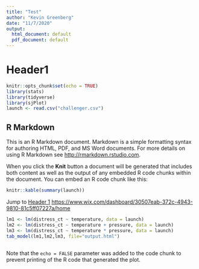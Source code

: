 ```yaml
---
title: "Test"
author: "Kevin Greenberg"
date: "11/7/2020"
output:
  html_document: default
  pdf_document: default
---
```

# Header1 {#anchor}

```r
knitr::opts_chunk$set(echo = TRUE)
library(stats)
library(tidyverse)
library(sjPlot)
launch <- read.csv("challenger.csv")
```

## R Markdown

This is an R Markdown document. Markdown is a simple formatting syntax for authoring HTML, PDF, and MS Word documents. For more details on using R Markdown see <http://rmarkdown.rstudio.com>.

When you click the **Knit** button a document will be generated that includes both content as well as the output of any embedded R code chunks within the document. You can embed an R code chunk like this:

```r
knitr::kable(summary(launch))
```

Jump to [Header 1](#anchor)
<https://www.wix.com/dashboard/30507eab-372c-4943-9810-81c5ff07227a/home>

```r
lm1 <- lm(distress_ct ~ temperature, data = launch)
lm2 <- lm(distress_ct ~ temperature + pressure, data = launch)
lm3 <- lm(distress_ct ~ temperature * pressure, data = launch) 
tab_model(lm1,lm2,lm3, file="output.html")
```

```r

```

Note that the `echo = FALSE` parameter was added to the code chunk to prevent printing of the R code that generated the plot.
